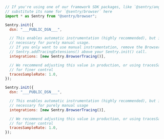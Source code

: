 ```javascript {tabTitle: ESM}
// If you're using one of our framework SDK packages, like `@sentry/angular`,
// substitute its name for `@sentry/browser` here
import * as Sentry from "@sentry/browser";

Sentry.init({
  dsn: "___PUBLIC_DSN___",

  // This enables automatic instrumentation (highly recommended), but is not
  // necessary for purely manual usage.
  // If you only want to use manual instrumentation, remove the BrowserTracing integration and add
  // Sentry.addTracingExtensions() above your Sentry.init() call.
  integrations: [new Sentry.BrowserTracing()],

  // We recommend adjusting this value in production, or using tracesSampler
  // for finer control
  tracesSampleRate: 1.0,
});
```

```javascript {tabTitle: CDN}
Sentry.init({
  dsn: "___PUBLIC_DSN___",

  // This enables automatic instrumentation (highly recommended), but is not
  // necessary for purely manual usage
  integrations: [new Sentry.BrowserTracing()],

  // We recommend adjusting this value in production, or using tracesSampler
  // for finer control
  tracesSampleRate: 1.0,
});
```
